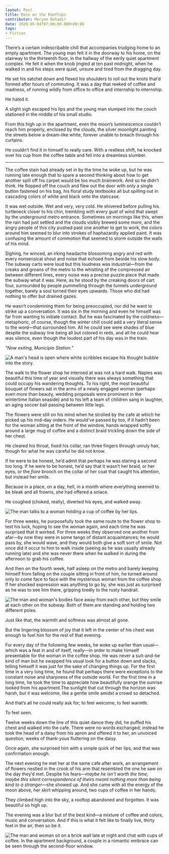 ```yaml
---
layout: Post
title: Rain on the Rooftops
contributor: Meryem Bahadir
date: 2020-05-04T07:00:00.000+00:00
tags: 
- Fiction
---
```

There’s a certain indescribable chill that accompanies trudging home to an empty apartment. The young man felt it in the doorway to his home, on the stairway to the thirteenth floor, in the hallway of the eerily quiet apartment complex. He felt it when the knob jingled at ten past midnight, when he walked in and his steps were quiet, unsure and tired from the dragging day.

He set his satchel down and flexed his shoulders to roll out the knots that’d formed after hours of commuting. It was a day that reeked of coffee and madness, of running wildly from office to office and internship to internship.

He hated it.

A slight sigh escaped his lips and the young man slumped into the couch stationed in the middle of his small studio.

From this high up in the apartment, even the moon’s luminescence couldn’t reach him properly, enclosed by the clouds, the silver moonlight painting the streets below a dream-like white, forever unable to breach through his curtains.

He couldn’t find it in himself to really care. With a restless shift, he knocked over his cup from the coffee table and fell into a dreamless slumber.

<hr class="hr40 centering" />

The coffee stain had already set in by the time he woke up, but he was running late enough that to spare a second thinking about how to get another spill off his carpet would be too much brainwork. And so he didn’t think. He flopped off the couch and flew out the door with only a single button fastened on his bag, his floral study textbooks all but spilling out in cascading colors of white and black onto the staircase.

It was wet outside. Wet and very, very cold. He shivered before pulling his turtleneck closer to his chin, trembling with every gust of wind that swept by the underground metro entrance. Sometimes on mornings like this, when the rain had just settled and the clouds visibly brewed some more, and the angry people of this city pushed past one another to get to work, the colors around him seemed to blur into strokes of haphazardly applied paint. It was confusing the amount of commotion that seemed to storm outside the walls of his mind.

Sighing, he winced, an irking headache blossoming angry and red with every nonsensical shout and noise that echoed from beside his slow body. The subway carts were loud but this loudness was industrial—from the creaks and groans of the metro to the whistling of the compressed air between different lines, every noise was a precise puzzle piece that made the subway what it was. Here, as he stood by the creaking doors of cart four, surrounded by people pummelling through the tunnels underground together, barely a soul turned their eyes upwards. Those who did had nothing to offer but drained gazes.

He wasn’t condemning them for being preoccupied, nor did he want to strike up a conversation. It was six in the morning and even he himself was far from wanting to initiate contact. But he was fascinated by the coldness—metaphoric, of course, though the winter chill could add a very literal sense to the word—that surrounded him. All he could see were shades of blue despite the subway line being all but colored in reds, and all he could hear was silence, even though the loudest part of his day was in the train.

“<em>Now exiting, Municipio Station.</em>”

<img src="/images/2020/rain-on-the-rooftops-1-meryem-bahadir.jpg"
    alt="A man's head is open where white scribbles escape his thought bubble into the story."
    class="w650" />

The walk to the flower shop he interned at was not a hard walk. Naples was beautiful this time of year and visually there was always something that could occupy his wandering thoughts. To his right, the most beautiful bouquet of flowers sat in the arms of a newly engaged woman (perhaps even more than beauty, wedding proposals were prominent in the wintertime Italian seaside) and to his left a team of children sang in laughter, an aging soccer ball passing between little legs.

The flowers were still on his mind when he strolled by the cafe at which he picked up his mid-day orders. He would’ve passed by too, if it hadn’t been for the woman sitting at the front of the window, hands wrapped softly around a large mug of coffee and a distinct braid trickling down the side of her chest.

He cleared his throat, fixed his collar, ran three fingers through unruly hair, though for what he was careful he did not know.

If he were to be honest, he’d admit that perhaps he was staring a second too long. If he were to be honest, he’d say that it wasn’t her braid, or her eyes, or the <em>fiore</em> brooch on the collar of her coat that caught his attention, but instead her smile.

Because in a place, on a day, hell, in a month where everything seemed to be bleak and all frowns, she had offered a solace.

He coughed (choked, really), diverted his eyes, and walked away.

<div class="center">
    <img src="/images/2020/rain-on-the-rooftops-2-meryem-bahadir.jpg"
        alt="The man talks to a woman holding a cup of coffee by her lips."
        class="w650" />
</div>

For three weeks, he purposefully took the same route to the flower shop to test his luck, hoping to see the woman again, and each time he was surprised that it worked. For three weeks they observed one another from afar—by now they were in some tango of distant acquaintances; he would pass by, she would wave, and they would both give a soft sort of smile. Not once did it occur to him to walk inside (seeing as he was usually already running late) and she was never there when he walked in during the afternoon to grab his coffee.

And then on the fourth week, half asleep on the metro and barely keeping himself from falling on the couple sitting in front of him, he turned around only to come face to face with the mysterious woman from the coffee shop. If her shocked expression was anything to go by, she was just as surprised as he was to see him there, gripping tiredly to the rusty handrail.

<div class="center">
    <img src="/images/2020/rain-on-the-rooftops-3-meryem-bahadir.jpg"
        alt="The man and woman's bodies face away from each other, but they smile at each other on the subway. Both of them are standing and holding two different poles."
        class="w650" />
</div>

Just like that, the warmth and softness was almost all gone.

But the lingering blossom of joy that it left in the center of his chest was enough to fuel him for the rest of that evening.

For every day of the following few weeks, he woke up earlier than usual—which was a feat in and of itself, really—in order to make himself presentable for the woman in the coffee shop. He was never a suit-and-tie kind of man but he swapped his usual look for a button down and slacks, telling himself it was just for the sake of changing things up. For the first time in a very long time, he found that perhaps there were exceptions to the constant noise and sharpness of the outside world. For the first time in a long time, he took the time to appreciate how beautifully orange the sunrise looked from his apartment.The sunlight that cut through the horizon was harsh, but it was welcome, like a gentle smile amidst a crowd so detached.

And that’s all he could really ask for; to feel welcome, to feel warmth.

To feel seen.

Twelve weeks down the line of this quiet dance they did, he puffed his chest and walked into the cafe. There were no words exchanged; instead he took the head of a daisy from his apron and offered it to her, an unvoiced question, weeks of thank-yous fluttering on the daisy.

Once again, she surprised him with a simple quirk of her lips, and that was confirmation enough.

The next evening he met her at the same cafe after work, an arrangement of flowers nestled in the crook of his arm that resembled the one he saw on the day they’d met. Despite his fears—<em>maybe he isn’t worth the time, maybe this silent correspondence of theirs meant nothing more than being kind to a stranger</em>—she showed up. And she came with all the energy of the moon above, her skirt whipping around, two cups of coffee in her hands.

They climbed high into the sky, a rooftop abandoned and forgotten. It was beautiful so high up.

The evening was a blur but of the best kind—a mixture of coffee and colors, music and conversation. And if this is what it felt like to finally live, thirty feet in the air, then so be it.

<div class="center">
    <img src="/images/2020/rain-on-the-rooftops-4-meryem-bahadir.jpg"
        alt="The man and woman sit on a brick wall late at night and chat with cups of coffee. In the apartment background, a couple in a romantic embrace can be seen through the second-floor window."
        class="w650" />
</div>